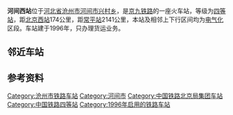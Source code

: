 {{Infobox China railway station
|车站名称 = 河间西站
|图片 = Hejianxi Railway Station (20160615102930).jpg
|图片介绍 = 河间西站的站台
|其他名称= 
|车站名称拼音 = HeJianXi
|英文名称 = Hejianxi Railway Station
|车站代码 = 24744<ref>根据《中华人民共和国铁路车站代码》（GB/T10302-2010）</ref>
|电报码 = HXP
|拼音码 = HJX
|车站类型= 货运站
|始建时间=
|开通运营= 1996年
|车站位置 = [[河北省|河北省]][[沧州市|沧州市]][[河间市|河间市]][[兴村乡|兴村乡]]
|归属 = [[北京铁路局|北京铁路局]][[衡水车务段|衡水车务段]]
|使用状态= 使用中
|线路 = [[京九铁路|京九铁路]]
|车站等级 = [[四等站_(中国)|四等站]]
|月台数目 = 1
|侧式站台=1
|岛式站台=1
|站台面 = 3	
|股道数目 =5
|正线= 2
|到发线= 3
|其它线= 1
|坐标 = {{coord|38|30|15|N|115|56|59|E|display=inline,title|type:railwaystation_region:CN}}
|网站 = }}
{{BS-map|title=河间西站路轨及月台配置示意图|navbar=Rdt_demo|map=
\\CONTg\CONTg\\~~[[京九铁路|京九铁路]][[上行线|上]]、[[下行线|下行线]][[北京西站|北京西站]]方向
\\STRg\STRf\\
\\STR+c2\ABZg3\\
\\ABZg+1\STR+c4\\
\\ABZg2\STR+c3\\
\STRc2\ABZg3!~STRc1\ABZg+4\\
STRc2\ABZ1+3f\STR+c4\ABZg2\STRc3\
STR+1\STR+c4\STR\STR+c1\STR+4\
STR\STR\STR\STR\STR\
STR\STR\STR\STR\STR\
STR\STR+BSl\STR+BSr\STR\STR+BSl\
STR\STR+BSl\STR+BSr\STR\STR+BSl\
STR\STR+BSl\STR+BSr\STR\STR+BSl\
STR\STR+BSl\STR+BSr\STR\STR+BSl\
STR\STR+BSl\STR+BSr\STR\STR+BSl\
STR\STR\STR\STR\STR\
STR\STR\STR\STR\STR\
STR\STR\STR\STR\STR\
STR2\STR+c3\STR\STR+c2\ABZg3\
STRc1\ABZ2+4g\STR+c3\ABZg+1\STR+c4\
\STRc1\ABZg+4!~STRc2\ABZg3\STR\
\\ABZg+1\STR+c4\STR\
\\ABZg2\STR+c3\STR\
\\STR+c1\ABZg+4\STR+c2\LSTR3+1
\\STR\ABZg2\STRc3!~ABZg+1\STRc4
\\STR\STR+c1\ABZg+4\
\\STR\STR\STR\
\\STR\STR\STR\
\\STR\STR\STR\
\\STR\STR\ENDEe\
\\STRg\STRf\\
\\CONTf\CONTf\\~~[[京九铁路|京九铁路]][[上行线|上]]、[[下行线|下行线]][[常平站|常平站]]方向
}}
'''河间西站'''位于[[河北省|河北省]][[沧州市|沧州市]][[河间市|河间市]][[兴村乡|兴村乡]]，是[[京九铁路|京九铁路]]的一座火车站，等级为[[四等站_(中国大陆)|四等站]]，距[[北京西站|北京西站]]174公里，距[[常平站|常平站]]2141公里，本站及相邻上下行区间均为[[电气化|电气化]]区段。车站建于1996年，只办理货运业务。

== 邻近车站 ==
{{Start rail box|[[中国铁路|中国铁路]]}}
{{s-inop|[[任丘站|任丘站]]<br><s>''[[辛中驿站|辛中驿站]]''</s>(已撤销)|{{站|北京西}}方向}} 
{{s-line|[[京九铁路|京九铁路]]<br />← 27km 河间西站 {{0}}8km →}}
{{s-inop|[[王佐站|王佐站]]|{{站|常平}}方向}}
{{End box}}

== 参考资料 ==
{{reflist}}

{{京九铁路}}
[[Category:沧州市铁路车站|Category:沧州市铁路车站]]
[[Category:河间市|Category:河间市]]
[[Category:中国铁路北京局集团车站|Category:中国铁路北京局集团车站]]
[[Category:中国铁路四等站|Category:中国铁路四等站]]
[[Category:1996年启用的铁路车站|Category:1996年启用的铁路车站]]